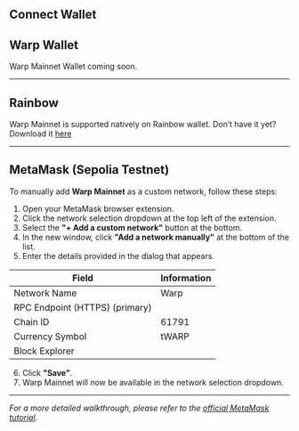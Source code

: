 
## Connect Wallet

<AddNetworkButton network="mainnet" heading="Mainnet Coming Soon" />

<AddNetworkButton network="sepolia" heading="Testnet (Sepolia)" />

## Warp Wallet

Warp Mainnet Wallet coming soon.

---

## Rainbow

Warp Mainnet is supported natively on Rainbow wallet. Don’t have it yet? Download it [here](https://rainbow.me/en/download)

---

## MetaMask (Sepolia Testnet)

To manually add **Warp Mainnet** as a custom network, follow these steps:

1. Open your MetaMask browser extension.
2. Click the network selection dropdown at the top left of the extension.
3. Select the **"+ Add a custom network"** button at the bottom.
4. In the new window, click **"Add a network manually"** at the bottom of the list.
5. Enter the details provided in the dialog that appears.

| Field                          | Information                                             |
| ------------------------------ | ------------------------------------------------------- |
| Network Name                   | Warp                                                     |
| RPC Endpoint (HTTPS) (primary) | <CopyableCode code="https://sepolia.rpc.warponchain.com" />  |
| Chain ID                       | 61791                                                   |
| Currency Symbol                | tWARP                                                     |
| Block Explorer                 | <CopyableCode code="https://sepolia.warpscan.org" /> |

6. Click **"Save"**.
7. Warp Mainnet will now be available in the network selection dropdown.

---

_For a more detailed walkthrough, please refer to the [official MetaMask tutorial](https://support.metamask.io/networks-and-sidechains/managing-networks/how-to-add-a-custom-network-rpc/)._
